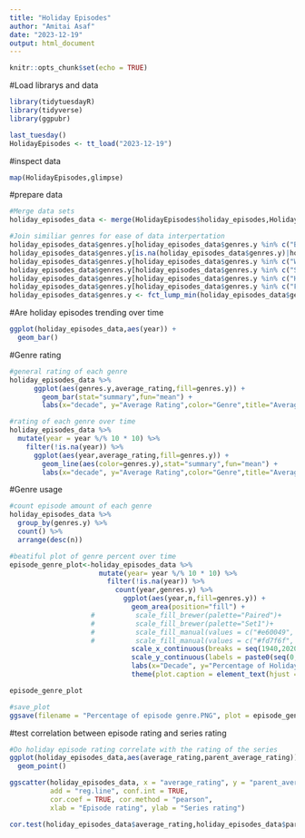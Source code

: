 ---
title: "Holiday Episodes"
author: "Amitai Asaf"
date: "2023-12-19"
output: html_document
---

```{r setup, include=FALSE}
knitr::opts_chunk$set(echo = TRUE)
```

#Load librarys and data

```{r librarys, results="hide", error=FALSE,warning=FALSE,message=FALSE}
library(tidytuesdayR)
library(tidyverse)
library(ggpubr)

last_tuesday()
HolidayEpisodes <- tt_load("2023-12-19")
```

#inspect data

```{r glimpse}
map(HolidayEpisodes,glimpse)
```

#prepare data
```{r wrangle}
#Merge data sets
holiday_episodes_data <- merge(HolidayEpisodes$holiday_episodes,HolidayEpisodes$holiday_episode_genres,"tconst")

#Join similiar genres for ease of data interpertation
holiday_episodes_data$genres.y[holiday_episodes_data$genres.y %in% c("Biography","History","Documentary")] <- "Documentary"
holiday_episodes_data$genres.y[is.na(holiday_episodes_data$genres.y)|holiday_episodes_data$genres.y %in% c("News","Short","Music","Reality-TV","Sport","Talk-Show","Game-Show")]<-"Other"
holiday_episodes_data$genres.y[holiday_episodes_data$genres.y %in% c("War","Western")] <- "Action"
holiday_episodes_data$genres.y[holiday_episodes_data$genres.y %in% c("Sci-Fi")] <- "Fantasy"
holiday_episodes_data$genres.y[holiday_episodes_data$genres.y %in% c("Horror")] <- "Thriller"
holiday_episodes_data$genres.y[holiday_episodes_data$genres.y %in% c("Fantasy")] <- "Adventure"
holiday_episodes_data$genres.y <- fct_lump_min(holiday_episodes_data$genres.y,100,other_level = "Other")
```

#Are holiday episodes trending over time

```{r plot}
ggplot(holiday_episodes_data,aes(year)) +
  geom_bar()
```

#Genre rating
```{r episode ratings}
#general rating of each genre
holiday_episodes_data %>%
      ggplot(aes(genres.y,average_rating,fill=genres.y)) +
        geom_bar(stat="summary",fun="mean") +
        labs(x="decade", y="Average Rating",color="Genre",title="Average rating per genre",caption = "Source: IMDB")

#rating of each genre over time
holiday_episodes_data %>%
  mutate(year = year %/% 10 * 10) %>%
    filter(!is.na(year)) %>%
      ggplot(aes(year,average_rating,fill=genres.y)) +
        geom_line(aes(color=genres.y),stat="summary",fun="mean") +
        labs(x="decade", y="Average Rating",color="Genre",title="Average rating over time",caption = "Source: IMDB")
```

#Genre usage
```{r episode Usage}
#count episode amount of each genre
holiday_episodes_data %>% 
  group_by(genres.y) %>%
  count() %>%
  arrange(desc(n))

#beatiful plot of genre percent over time
episode_genre_plot<-holiday_episodes_data %>%
                      mutate(year= year %/% 10 * 10) %>%
                        filter(!is.na(year)) %>% 
                          count(year,genres.y) %>%
                            ggplot(aes(year,n,fill=genres.y)) +
                              geom_area(position="fill") +
                    #          scale_fill_brewer(palette="Paired")+
                    #          scale_fill_brewer(palette="Set1")+
                    #          scale_fill_manual(values = c("#e60049", "#0bb4ff", "#50e991", "#e6d800", "#9b19f5", "#ffa300", "#dc0ab4", "#b3d4ff", "#00bfa0"))+
                    #          scale_fill_manual(values = c("#fd7f6f", "#7eb0d5", "#b2e061", "#bd7ebe", "#ffb55a", "#ffee65", "#beb9db", "#fdcce5", "#8bd3c7"))+  
                              scale_x_continuous(breaks = seq(1940,2020,by = 10),labels = paste0(seq(1940,2020,by = 10),"s")) +
                              scale_y_continuous(labels = paste0(seq(0,100,by=25),"%")) +
                              labs(x="Decade", y="Percentage of Holiday Episodes",fill="Genre",title="Percentage of holiday episodes in each genre every decade",caption = "Source: IMDB") +
                              theme(plot.caption = element_text(hjust = 0))

episode_genre_plot

#save_plot
ggsave(filename = "Percentage of episode genre.PNG", plot = episode_genre_plot,unit="px",width=2000,height=1000)
```

#test correlation between episode rating and series rating
```{r correlation}
#Do holiday episode rating correlate with the rating of the series
ggplot(holiday_episodes_data,aes(average_rating,parent_average_rating)) +
  geom_point()

ggscatter(holiday_episodes_data, x = "average_rating", y = "parent_average_rating", 
          add = "reg.line", conf.int = TRUE, 
          cor.coef = TRUE, cor.method = "pearson",
          xlab = "Episode rating", ylab = "Series rating")

cor.test(holiday_episodes_data$average_rating,holiday_episodes_data$parent_average_rating)

```
